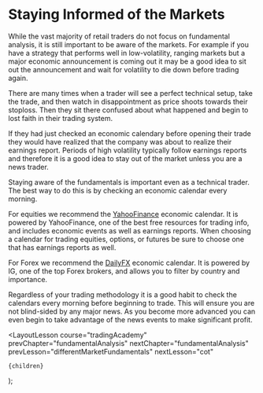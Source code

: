 
# Staying Informed of the Markets

While the vast majority of retail traders do not focus on fundamental analysis, it is still important to be aware of the
markets. For example if you have a strategy that performs well in low-volatility, ranging markets but a major economic
announcement is coming out it may be a good idea to sit out the announcement and wait for volatility to die down
before trading again.

There are many times when a trader will see a perfect technical setup, take the trade, and then watch in disappointment
as price shoots towards their stoploss. Then they sit there confused about what happened and begin to lost faith
in their trading system.

If they had just checked an economic calendary before opening their trade they would have realized that the company was about
to realize their earnings report. Periods of high volatility typically follow earnings reports and therefore it is a good
idea to stay out of the market unless you are a news trader.

Staying aware of the fundamentals is important even as a technical trader. The best way to do this is by checking an
economic calendar every morning.

For equities we recommend the [YahooFinance](https://finance.yahoo.com/calendar/) economic calendar. It is powered by
YahooFinance, one of the best free resources for trading info, and includes economic events as well as earnings reports.
When choosing a calendar for trading equities, options, or futures be sure to choose one that has earnings reports
as well.

For Forex we recommend the [DailyFX](https://www.dailyfx.com/economic-calendar) economic calendar. It is powered by IG, one
of the top Forex brokers, and allows you to filter by country and importance.

Regardless of your trading methodology it is a good habit to check the calendars every morning before beginning to trade.
This will ensure you are not blind-sided by any major news. As you become more advanced you can even begin to take
advantage of the news events to make significant profit.

  <LayoutLesson
    course="tradingAcademy"
    prevChapter="fundamentalAnalysis"
    nextChapter="fundamentalAnalysis"
    prevLesson="differentMarketFundamentals"
    nextLesson="cot"
  >
    {children}
  </LayoutLesson>
);

